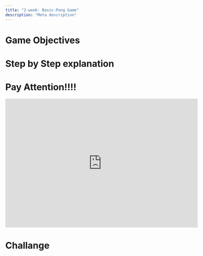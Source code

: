 ```yaml
---
title: "2-week: Basic-Pong Game"
description: "Meta description"
---
```


# Game Objectives

# Step by Step explanation

# Pay Attention!!!!

<iframe
  src="https://scratch.mit.edu/projects/393919437/embed"
  allowtransparency="true"
  width="600"
  height="402"
  frameborder="0"
  scrolling="no"
  allowfullscreen
></iframe>

# Challange

